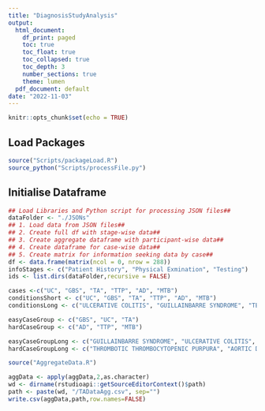 ```yaml
---
title: "DiagnosisStudyAnalysis"
output:
  html_document: 
    df_print: paged
    toc: true
    toc_float: true
    toc_collapsed: true
    toc_depth: 3
    number_sections: true
    theme: lumen
  pdf_document: default
date: "2022-11-03"
---
```


```r
knitr::opts_chunk$set(echo = TRUE)

```

## Load Packages
```r
source("Scripts/packageLoad.R")
source_python("Scripts/processFile.py")
```

## Initialise Dataframe

```r
## Load Libraries and Python script for processing JSON files##
dataFolder <- "./JSONs"
## 1. Load data from JSON files##
## 2. Create full df with stage-wise data##
## 3. Create aggregate dataframe with participant-wise data##
## 4. Create dataframe for case-wise data##
## 5. Create matrix for information seeking data by case##
df <- data.frame(matrix(ncol = 0, nrow = 288))
infoStages <- c("Patient History", "Physical Exmination", "Testing")
ids <- list.dirs(dataFolder,recursive = FALSE) 

cases <-c("UC", "GBS", "TA", "TTP", "AD", "MTB")
conditionsShort <- c("UC", "GBS", "TA", "TTP", "AD", "MTB")
conditionsLong <- c("ULCERATIVE COLITIS", "GUILLAINBARRE SYNDROME", "TEMPORAL ARTERITIS", "THROMBOTIC THROMBOCYTOPENIC PURPURA", "AORTIC DISSECTION", "MILIARY TB")

easyCaseGroup <- c("GBS", "UC", "TA") 
hardCaseGroup <- c("AD", "TTP", "MTB") 

easyCaseGroupLong <- c("GUILLAINBARRE SYNDROME", "ULCERATIVE COLITIS", "TEMPORAL ARTERITIS")
hardCaseGroupLong <- c("THROMBOTIC THROMBOCYTOPENIC PURPURA", "AORTIC DISSECTION", "MILIARY TB") 

source("AggregateData.R")

aggData <- apply(aggData,2,as.character)
wd <- dirname(rstudioapi::getSourceEditorContext()$path)
path <- paste(wd, "/TADataAgg.csv", sep="")
write.csv(aggData,path,row.names=FALSE)
```
